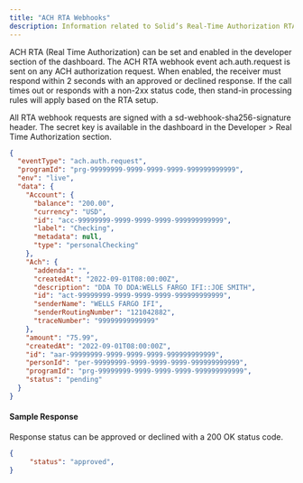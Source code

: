 ```yaml
---
title: "ACH RTA Webhooks"
description: Information related to Solid’s Real-Time Authorization RTA for outgoing ACH pulls
---
```

ACH RTA (Real Time Authorization) can be set and enabled in the developer section of the dashboard. The ACH RTA webhook event ach.auth.request is sent on any ACH authorization request. When enabled, the receiver must respond within 2 seconds with an approved or declined response. If the call times out or responds with a non-2xx status code, then stand-in processing rules will apply based on the RTA setup.

All RTA webhook requests are signed with a sd-webhook-sha256-signature header. The secret key is available in the dashboard in the Developer > Real Time Authorization section.


```json Sample Request
{
  "eventType": "ach.auth.request",
  "programId": "prg-99999999-9999-9999-9999-999999999999",
  "env": "live",
  "data": {
    "Account": {
      "balance": "200.00",
      "currency": "USD",
      "id": "acc-99999999-9999-9999-9999-999999999999",
      "label": "Checking",
      "metadata": null,
      "type": "personalChecking"
    },
    "Ach": {
      "addenda": "",
      "createdAt": "2022-09-01T08:00:00Z",
      "description": "DDA TO DDA:WELLS FARGO IFI::JOE SMITH",
      "id": "act-99999999-9999-9999-9999-999999999999",
      "senderName": "WELLS FARGO IFI",
      "senderRoutingNumber": "121042882",
      "traceNumber": "99999999999999"
    },
    "amount": "75.99",
    "createdAt": "2022-09-01T08:00:00Z",
    "id": "aar-99999999-9999-9999-9999-999999999999",
    "personId": "per-99999999-9999-9999-9999-999999999999",
    "programId": "prg-99999999-9999-9999-9999-999999999999",
    "status": "pending"
  }
}
```

#### Sample Response

Response status can be approved or declined with a 200 OK status code.
```json Sample Response
{
     "status": "approved",
}
```